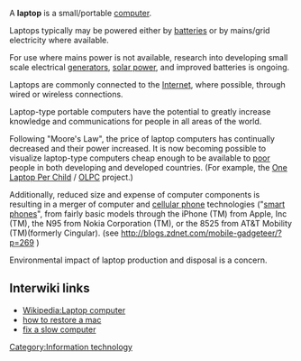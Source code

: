 A '''laptop''' is a small/portable [[computer]].

Laptops typically may be powered either by [[batteries]] or by mains/grid electricity where available. 

For use where mains power is not available, research into developing small scale electrical [[generator]]s, [[solar power]], and improved batteries is ongoing. 

Laptops are commonly connected to the [[Internet]], where possible, through wired or wireless connections.

Laptop-type portable computers have the potential to greatly increase knowledge and communications for people in all areas of the world. 

Following "Moore's Law"{{w|Moore's law}}, the price of laptop computers has continually decreased and their power increased. It is now becoming possible to visualize laptop-type computers cheap enough to be available to [[poor]] people in both developing and developed countries. (For example, the [[One Laptop Per Child]] / [[OLPC]] project.)

Additionally, reduced size and expense of computer components is resulting in a merger of computer and [[cellular phone]] technologies ("[[smart phones]]", from fairly basic models through the iPhone{{w|Iphone}} (TM) from Apple, Inc (TM), the N95 from Nokia Corporation (TM), or the 8525 from AT&T Mobility (TM)(formerly Cingular). (see http://blogs.zdnet.com/mobile-gadgeteer/?p=269 )


Environmental impact of laptop production and disposal is a concern.

== Interwiki links ==

* [[Wikipedia:Laptop computer]]
* [http://www.mac-how.net how to restore a mac]
* [http://www.techienow.com/PC-remote-services/PC-Optimization.aspx fix a slow computer]	

[[Category:Information technology]]